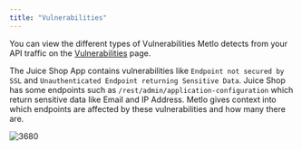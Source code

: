 ```yaml
---
title: "Vulnerabilities"
---
```


You can view the different types of Vulnerabilities Metlo detects from your API traffic on the [Vulnerabilities](https://app.metlo.com/vulnerabilities) page.

The Juice Shop App contains vulnerabilities like `Endpoint not secured by SSL` and `Unauthenticated Endpoint returning Sensitive Data`. Juice Shop has some endpoints such as `/rest/admin/application-configuration` which return sensitive data like Email and IP Address. Metlo gives context into which endpoints are affected by these vulnerabilities and how many there are.

![3680](/images/b414e4b-Screen_Shot_2023-01-29_at_12.19.54_PM.png "Screen Shot 2023-01-29 at 12.19.54 PM.png")